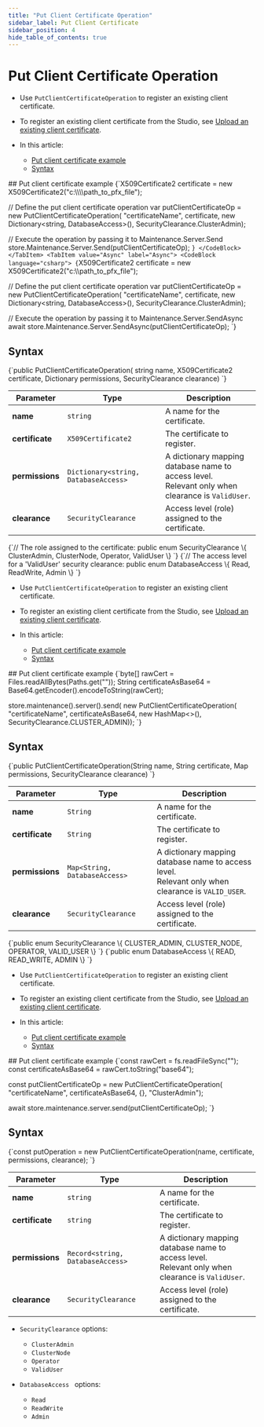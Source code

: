 ---
title: "Put Client Certificate Operation"
sidebar_label: Put Client Certificate
sidebar_position: 4
hide_table_of_contents: true
---




# Put Client Certificate Operation
<LanguageSwitcher supportedLanguages={supportedLanguages} />
<LanguageContent language="csharp">

<Admonition type="note" title="Note">

* Use `PutClientCertificateOperation` to register an existing client certificate.

* To register an existing client certificate from the Studio,
  see [Upload an existing client certificate](../../../../studio/server/certificates/server-management-certificates-view.mdx#upload-an-existing-client-certificate).

* In this article:
  * [Put client certificate example](../../../../client-api/operations/server-wide/certificates/put-client-certificate.mdx#put-client-certificate-example)
  * [Syntax](../../../../client-api/operations/server-wide/certificates/put-client-certificate.mdx#syntax)

</Admonition>
## Put client certificate example

<Tabs groupId='languageSyntax'>
<TabItem value="Sync" label="Sync">
<CodeBlock language="csharp">
{`X509Certificate2 certificate = new X509Certificate2("c:\\\\path_to_pfx_file");

// Define the put client certificate operation 
var putClientCertificateOp = new PutClientCertificateOperation(
    "certificateName",
    certificate, 
    new Dictionary<string, DatabaseAccess>(),
    SecurityClearance.ClusterAdmin);

// Execute the operation by passing it to Maintenance.Server.Send
store.Maintenance.Server.Send(putClientCertificateOp);
`}
</CodeBlock>
</TabItem>
<TabItem value="Async" label="Async">
<CodeBlock language="csharp">
{`X509Certificate2 certificate = new X509Certificate2("c:\\\\path_to_pfx_file");

// Define the put client certificate operation 
var putClientCertificateOp = new PutClientCertificateOperation(
    "certificateName",
    certificate, 
    new Dictionary<string, DatabaseAccess>(),
    SecurityClearance.ClusterAdmin);

// Execute the operation by passing it to Maintenance.Server.SendAsync
await store.Maintenance.Server.SendAsync(putClientCertificateOp);
`}
</CodeBlock>
</TabItem>
</Tabs>



## Syntax

<TabItem value="put_syntax" label="put_syntax">
<CodeBlock language="csharp">
{`public PutClientCertificateOperation(
    string name, 
    X509Certificate2 certificate, 
    Dictionary<string, DatabaseAccess> permissions, 
    SecurityClearance clearance)
`}
</CodeBlock>
</TabItem>

| Parameter       | Type                                 | Description                                                                                         |
|-----------------|--------------------------------------|-----------------------------------------------------------------------------------------------------|
| **name**        | `string`                             | A name for the certificate.                                                                         |
| **certificate** | `X509Certificate2`                   | The certificate to register.                                                                        |
| **permissions** | `Dictionary<string, DatabaseAccess>` | A dictionary mapping database name to access level.<br/>Relevant only when clearance is `ValidUser`. |
| **clearance**   | `SecurityClearance`                  | Access level (role) assigned to the certificate.                                                    |

<TabItem value="cert_1_2" label="cert_1_2">
<CodeBlock language="csharp">
{`// The role assigned to the certificate:
public enum SecurityClearance
\{
    ClusterAdmin,
    ClusterNode,
    Operator,
    ValidUser
\}
`}
</CodeBlock>
</TabItem>
<TabItem value="cert_1_3" label="cert_1_3">
<CodeBlock language="csharp">
{`// The access level for a 'ValidUser' security clearance:
public enum DatabaseAccess
\{
    Read,
    ReadWrite,
    Admin
\}
`}
</CodeBlock>
</TabItem>




</LanguageContent>
<LanguageContent language="java">

<Admonition type="note" title="Note">

* Use `PutClientCertificateOperation` to register an existing client certificate.

* To register an existing client certificate from the Studio,
  see [Upload an existing client certificate](../../../../studio/server/certificates/server-management-certificates-view.mdx#upload-an-existing-client-certificate).

* In this article:
    * [Put client certificate example](../../../../client-api/operations/server-wide/certificates/put-client-certificate.mdx#put-client-certificate-example)
    * [Syntax](../../../../client-api/operations/server-wide/certificates/put-client-certificate.mdx#syntax)

</Admonition>
## Put client certificate example

<TabItem value="cert_put_2" label="cert_put_2">
<CodeBlock language="java">
{`byte[] rawCert = Files.readAllBytes(Paths.get("<path-to-certificate.crt>"));
String certificateAsBase64 = Base64.getEncoder().encodeToString(rawCert);                

store.maintenance().server().send(
    new PutClientCertificateOperation(
        "certificateName",
        certificateAsBase64,
        new HashMap<>(),
        SecurityClearance.CLUSTER_ADMIN));
`}
</CodeBlock>
</TabItem>



## Syntax

<TabItem value="cert_put_1" label="cert_put_1">
<CodeBlock language="java">
{`public PutClientCertificateOperation(String name,
                                     String certificate,
                                     Map<String, DatabaseAccess> permissions,
                                     SecurityClearance clearance)
`}
</CodeBlock>
</TabItem>

| Parameter       | Type                          | Description                                                                                          |
|-----------------|-------------------------------|------------------------------------------------------------------------------------------------------|
| **name**        | `String`                      | A name for the certificate.                                                                          |
| **certificate** | `String`                      | The certificate to register.                                                                         |
| **permissions** | `Map<String, DatabaseAccess>` | A dictionary mapping database name to access level.<br/>Relevant only when clearance is `VALID_USER`. |
| **clearance**   | `SecurityClearance`           | Access level (role) assigned to the certificate.                                                     |

<TabItem value="cert_1_2" label="cert_1_2">
<CodeBlock language="java">
{`public enum SecurityClearance \{
    CLUSTER_ADMIN,
    CLUSTER_NODE,
    OPERATOR,
    VALID_USER
\}
`}
</CodeBlock>
</TabItem>
<TabItem value="cert_1_3" label="cert_1_3">
<CodeBlock language="java">
{`public enum DatabaseAccess \{
    READ,
    READ_WRITE,
    ADMIN
\}
`}
</CodeBlock>
</TabItem>




</LanguageContent>
<LanguageContent language="nodejs">

<Admonition type="note" title="Note">

* Use `PutClientCertificateOperation` to register an existing client certificate.

* To register an existing client certificate from the Studio,
  see [Upload an existing client certificate](../../../../studio/server/certificates/server-management-certificates-view.mdx#upload-an-existing-client-certificate).

* In this article:
    * [Put client certificate example](../../../../client-api/operations/server-wide/certificates/put-client-certificate.mdx#put-client-certificate-example)
    * [Syntax](../../../../client-api/operations/server-wide/certificates/put-client-certificate.mdx#syntax)

</Admonition>
## Put client certificate example

<TabItem value="cert_put_2" label="cert_put_2">
<CodeBlock language="js">
{`const rawCert = fs.readFileSync("<path-to-certificate.crt>");
const certificateAsBase64 = rawCert.toString("base64");

const putClientCertificateOp = new PutClientCertificateOperation(
    "certificateName",
    certificateAsBase64,
    \{\},
    "ClusterAdmin");

await store.maintenance.server.send(putClientCertificateOp);
`}
</CodeBlock>
</TabItem>



## Syntax

<TabItem value="syntax" label="syntax">
<CodeBlock language="js">
{`const putOperation = 
    new PutClientCertificateOperation(name, certificate, permissions, clearance);
`}
</CodeBlock>
</TabItem>

| Parameter       | Type                             | Description                                                                                         |
|-----------------|----------------------------------|-----------------------------------------------------------------------------------------------------|
| **name**        | `string`                         | A name for the certificate.                                                                         |
| **certificate** | `string`                         | The certificate to register.                                                                        |
| **permissions** | `Record<string, DatabaseAccess>` | A dictionary mapping database name to access level.<br/>Relevant only when clearance is `ValidUser`. |
| **clearance**   | `SecurityClearance`              | Access level (role) assigned to the certificate.                                                    |

* `SecurityClearance` options:
  * `ClusterAdmin`  
  * `ClusterNode`  
  * `Operator`  
  * `ValidUser`  

* `DatabaseAccess ` options:
  * `Read`
  * `ReadWrite`  
  * `Admin`




</LanguageContent>

<!---
- [Delete client certificate](../../../../client-api/operations/server-wide/certificates/delete-certificate)
- [Generate client certificate](../../../../client-api/operations/server-wide/certificates/create-client-certificate)

-->